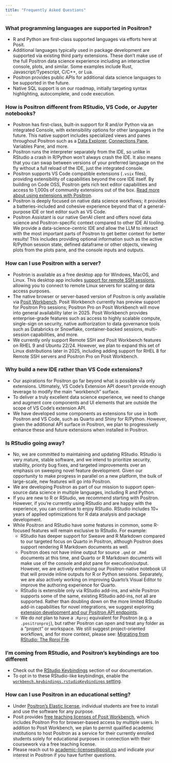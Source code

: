 ```yaml
---
title: "Frequently Asked Questions"
---
```

<!-- vale Posit.Contractions = NO -->

### What programming languages are supported in Positron?

* R and Python are first-class supported languages via efforts here at Posit.
* Additional languages typically used in package development are supported via existing third party extensions. These don't make use of the full Positron data science experience including an interactive console, plots, and similar. Some examples include Rust, Javascript/Typescript, C/C++, or Lua.
* Positron provides public APIs for additional data science languages to be supported in the future. 
* Native SQL support is on our roadmap, initially targeting syntax highlighting, autocomplete, and code execution.

### How is Positron different from RStudio, VS Code, or Jupyter notebooks?

* Positron has first-class, built-in support for R and/or Python via an integrated Console, with extensibility options for other languages in the future. This native support includes specialized views and panes throughout Positron such as a [Data Explorer](/data-explorer.qmd), [Connections Pane](connections-pane.qmd), Variables Pane, and more.
* Positron runs the interpreter separately from the IDE, so unlike in RStudio a crash in R/Python won't always crash the IDE. It also means that you can swap between versions of your preferred language on the fly without a full reload of the IDE, just the integrated console.
* Positron supports VS Code compatible extensions (`.vsix` files), providing extensibility of capabilities beyond the core IDE itself. By building on Code OSS, Positron gets rich text editor capabilities and access to 1,000s of community extensions out of the box. [Read more about using extensions with Positron](/extensions.qmd).
* Positron is deeply focused on native data science workflows; it provides a batteries-included and cohesive experience beyond that of a general-purpose IDE or text editor such as VS Code. 
* Positron Assistant is our native GenAI client and offers novel data science and Positron-specific context compared to other IDE AI tooling. We provide a data-science-centric IDE and allow the LLM to interact with the most important parts of Positron to get better context for better results! This includes providing optional information such as the active R/Python session state, defined dataframe or other objects, viewing plots from the plots pane, and the console inputs and outputs.   

### How can I use Positron with a server?

* Positron is available as a free desktop app for Windows, MacOS, and Linux. This desktop app includes [support for remote SSH sessions](remote-ssh.qmd), allowing you to connect to remote Linux servers for scaling or data access purposes.  
* The native browser or server-based version of Positron is only available via [Posit Workbench](https://posit.co/products/enterprise/workbench/). Posit Workbench currently has preview support for Positron Pro sessions; Positron Pro on Posit Workbench will move into general availability later in 2025. Posit Workbench provides enterprise-grade features such as access to highly scalable compute, single-sign on security, native authorization to data governance tools such as Databricks or Snowflake, container-backed sessions, multi-session capabilities, and more.
* We currently only support Remote SSH and Posit Workbench features on RHEL 9 and Ubuntu 22/24. However, we plan to expand this set of Linux distributions later in 2025, including adding support for RHEL 8 for Remote SSH servers and Positron Pro on Posit Workbench.

### Why build a new IDE rather than VS Code extensions?

* Our aspirations for Positron go far beyond what is possible via only extensions. Ultimately, VS Code's Extension API doesn't provide enough leverage to modify the main "workbench" surface.
* To deliver a truly excellent data science experience, we need to change and augment core components and UI elements that are outside the scope of VS Code's extension API.  
* We have developed some components as extensions for use in both Positron and VS Code, such as Quarto and Shiny for R/Python. However, given the additional API surface in Positron, we plan to progressively enhance these and future extensions when installed in Positron.

### Is RStudio going away?

* No, we are committed to maintaining and updating RStudio. RStudio is very mature, stable software, and we intend to prioritize security, stability, priority bug fixes, and targeted improvements over an emphasis on sweeping novel feature development. Given our opportunity to make progress in parallel on a new platform, the bulk of large-scale, new features will go into Positron.  
* We are developing Positron as part of our mission to support open-source data science in multiple languages, including R and Python.    
* If you are new to R or RStudio, we recommend starting with Positron. However, if you're currently using RStudio and are happy with the experience, you can continue to enjoy RStudio. RStudio includes 10+ years of applied optimizations for R data analysis and package development.  
* While Positron and RStudio have some features in common, some R-focused features will remain exclusive to RStudio. For example:  
  * RStudio has deeper support for Sweave and R Markdown compared to our targeted focus on Quarto in Positron, although Positron does support rendering R Markdown documents as well.    
  * Positron does not have inline output for source `.qmd` or `.Rmd` documents at this time, and Quarto or R Markdown documents will make use of the console and plot pane for execution/output. However, we are actively enhancing our Positron-native notebook UI that will provide inline outputs for R or Python sessions. Separately, we are also actively working on improving Quarto's Visual Editor to improve the authoring experience for Quarto. 
  * RStudio is extensible only via RStudio add-ins, and while Positron supports some of the same, existing RStudio add-ins, not all are supported. Rather than doubling down on the more limited RStudio add-in capabilities for novel integrations, we suggest exploring [extension development and our Positron API endpoints](extension-development.qmd).    
  * We do _not_ plan to have a `.Rproj` equivalent for Positron (e.g. a `.positronproj`), but rather Positron can open and treat any folder as a "project" or workspace. We still suggest project-oriented workflows, and for more context, please see: [Migrating from RStudio: The Rproj File](migrate-rstudio-rproj.qmd).    

### I'm coming from RStudio, and Positron's keybindings are too different

* Check out the [RStudio Keybindings](migrate-rstudio-keybindings.qmd) section of our documentation.
* To opt in to these RStudio-like keybindings, enable the [`workbench.keybindings.rstudioKeybindings` setting](positron://settings/workbench.keybindings.rstudioKeybindings).

### How can I use Positron in an educational setting?

* Under [Positron's Elastic license](https://positron.posit.co/licensing.html), individual students are free to install and use the software for any purpose.  
* Posit provides [free teaching licenses of Posit Workbench](https://posit.co/pricing/academic/), which includes Positron Pro for browser-based access by multiple users. In addition to Posit Workbench, we plan to permit qualified academic institutions to host Positron as a service for their currently enrolled students solely for educational purposes in connection with their coursework via a free teaching license. 
* Please reach out to [academic-licenses@posit.co](mailto:academic-licenses@posit.co) and indicate your interest in Positron if you have further questions.  
